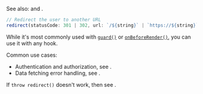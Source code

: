
See also: <Link href="/render" noBreadcrumb={true} /> and <Link href="/abort#throw-redirect-vs-throw-render" doNotInferSectionTitle={true} noBreadcrumb={true} />.

```ts
// Redirect the user to another URL
redirect(statusCode: 301 | 302, url: `/${string}` | `https://${string}` | `http://${string}`)
```

While it's most commonly used with [`guard()`](/guard) or [`onBeforeRender()`](/onBeforeRender), you can use it with any hook.

Common use cases:

- Authentication and authorization, see <Link href="/auth#login-flow" doNotInferSectionTitle={true} />.
- Data fetching error handling, see <Link href="/data-fetching#error-handling" doNotInferSectionTitle={true} />.

If `throw redirect()` doesn't work, then see <Link href="/abort#how-to-debug" doNotInferSectionTitle={true} noBreadcrumb={true} />.
